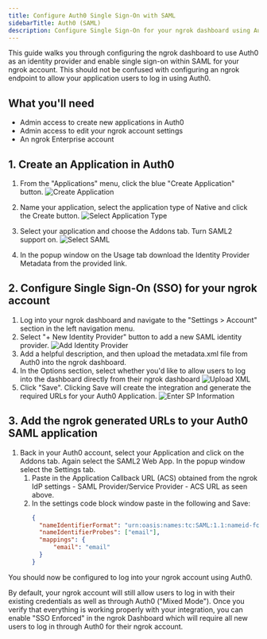 ```yaml
---
title: Configure Auth0 Single Sign-On with SAML
sidebarTitle: Auth0 (SAML)
description: Configure Single Sign-On for your ngrok dashboard using Auth0 as the Identity Provider
---
```


This guide walks you through configuring the ngrok dashboard to use Auth0 as an identity provider and enable single sign-on within SAML for your ngrok account.
This should not be confused with configuring an ngrok endpoint to allow your application users to log in using Auth0.

## What you'll need

- Admin access to create new applications in Auth0
- Admin access to edit your ngrok account settings
- An ngrok Enterprise account

## 1. Create an Application in Auth0

1. From the "Applications" menu, click the blue "Create Application" button.
   ![Create Application](../img/auth0/img/auth0app.png)

2. Name your application, select the application type of Native and click the Create button.
   ![Select Application Type](../img/auth0/img/auth0createapp.png)
3. Select your application and choose the Addons tab. Turn SAML2 support on.
   ![Select SAML](../img/auth0/img/select_saml.png)

4. In the popup window on the Usage tab download the Identity Provider Metadata from the provided link.

## 2. Configure Single Sign-On (SSO) for your ngrok account

1. Log into your ngrok dashboard and navigate to the "Settings > Account" section in the left navigation menu.
2. Select "+ New Identity Provider" button to add a new SAML identity provider.
   ![Add Identity Provider](../img/auth0/img/sso_section_dash.png)
3. Add a helpful description, and then upload the metadata.xml file from Auth0 into the ngrok dashboard.
4. In the Options section, select whether you'd like to allow users to log into the dashboard directly from their ngrok dashboard
   ![Upload XML](../img/auth0/img/upload_xml.png)
5. Click "Save". Clicking Save will create the integration and generate the required URLs for your Auth0 Application.
   ![Enter SP Information](../img/auth0/img/save_saml.png)

## 3. Add the ngrok generated URLs to your Auth0 SAML application

1. Back in your Auth0 account, select your Application and click on the Addons tab. Again select the SAML2 Web App. In the popup window select the Settings tab.
   1. Paste in the Application Callback URL (ACS) obtained from the ngrok IdP settings - SAML Provider/Service Provider - ACS URL as seen above.
   2. In the settings code block window paste in the following and Save:
      ```json
      {
      	"nameIdentifierFormat": "urn:oasis:names:tc:SAML:1.1:nameid-format:emailAddress",
      	"nameIdentifierProbes": ["email"],
      	"mappings": {
      		"email": "email"
      	}
      }
      ```

You should now be configured to log into your ngrok account using Auth0.

By default, your ngrok account will still allow users to log in with their existing credentials as well as through Auth0 ("Mixed Mode").
Once you verify that everything is working properly with your integration, you can enable "SSO Enforced" in the ngrok Dashboard which will require all new users to log in through Auth0 for their ngrok account.
